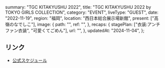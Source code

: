   summary: "TGC KITAKYUSHU 2022",
  title: "TGC KITAKYUSHU 2022 by TOKYO GIRLS COLLECTION",
  category: "EVENT",
  liveType: "GUEST",
  date: "2022-11-19",
  region: "福岡",
  location: "西日本総合展示場新館",
  present: ["高嶺のなでしこ"],
  image: {
    path: "",
    ref: "",
  },
  recaps: {
    stagePlan: ["衣装:アンチファン衣装", "可愛くてごめん"],
    url: "",
  },
  updatedAt: "2024-11-04",
};

## リンク

- [公式スケジュール](https://takanenonadeshiko.jp/?p=546)

